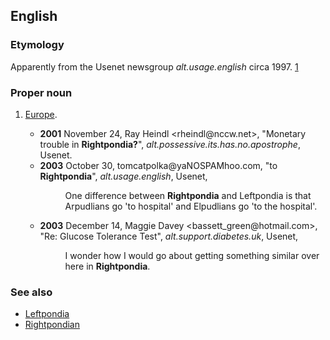 ==English==
===Etymology===
Apparently from the Usenet newsgroup ''alt.usage.english'' circa 1997. [http://groups.google.com/group/alt.usage.english/browse_frm/thread/f0a61071e7d33b56]
===Proper noun===
{{en-noun|-}}
#{{slang}} [[Europe]].
#*'''2001''' November 24, Ray Heindl <rheindl@nccw.net>, "Monetary trouble in '''Rightpondia?'''", ''alt.possessive.its.has.no.apostrophe'', Usenet.
#*'''2003''' October 30, tomcatpolka@yaNOSPAMhoo.com, "to '''Rightpondia'''", ''alt.usage.english'', Usenet,
#*:One difference between '''Rightpondia''' and Leftpondia is that Arpudlians go 'to hospital' and Elpudlians go 'to the hospital'.
#*'''2003''' December 14, Maggie Davey <bassett_green@hotmail.com>, "Re: Glucose Tolerance Test", ''alt.support.diabetes.uk'', Usenet,
#*:I wonder how I would go about getting something similar over here in '''Rightpondia'''.
===See also===
*[[Leftpondia]]
*[[Rightpondian]]